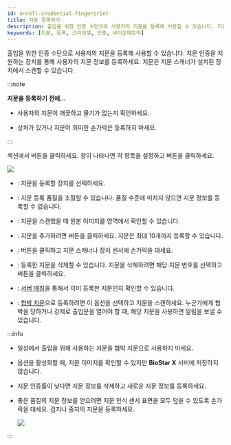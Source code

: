 ```yaml
---
id: enroll-credential-fingerprint
title: 지문 등록하기
description: 출입을 위한 인증 수단으로 사용자의 지문을 등록해 사용할 수 있습니다. 지문 인증을 지원하는 장치를 통해 사용자의 지문 정보를 등록하세요.
keywords: [지문, 등록, 크리덴셜, 인증, 바이오메트릭]
---
```


출입을 위한 인증 수단으로 사용자의 지문을 등록해 사용할 수 있습니다. 지문 인증을 지원하는 장치를 통해 사용자의 지문 정보를 등록하세요. 지문은 지문 스캐너가 설치된 장치에서 스캔할 수 있습니다.

:::note

**지문을 등록하기 전에…**

* 사용자의 지문이 깨끗하고 물기가 없는지 확인하세요.

* 상처가 있거나 지문이 희미한 손가락은 등록하지 마세요.

:::

<Cmd sid='common.credential' product='2' /> 섹션에서 <Cmd sid='button.addFingerprint' product='2' /> 버튼을 클릭하세요. <Cmd sid='user.header.fingerprint' product='2' /> 창이 나타나면 각 항목을 설정하고 <Cmd sid='button.enroll' product='2' /> 버튼을 클릭하세요. 

<Image src='/img/biostarx-new-user-credential-finger.png' />

* <Cmd sid='common.device' product='2' />: 지문을 등록할 장치를 선택하세요.

* <Cmd sid='common.quality' product='2' />: 지문 등록 품질을 조절할 수 있습니다. 품질 수준에 미치지 않으면 지문 정보를 등록할 수 없습니다.

* <Cmd sid='user.viewImage' product='2' />: 지문을 스캔했을 때 원본 이미지를 <Num num='1' /> 영역에서 확인할 수 있습니다.

* <Cmd sid='button.addplus' product='2' />: 지문을 추가하려면 버튼을 클릭하세요. 지문은 최대 10개까지 등록할 수 있습니다.

* <Cmd sid='button.scan' product='2' />: 버튼을 클릭하고 지문 스캐너나 장치 센서에 손가락을 대세요.

* <Cmd sid='button.delete' product='2' />: 등록한 지문을 삭제할 수 있습니다. 지문을 삭제하려면 해당 지문 번호를 선택하고 버튼을 클릭하세요.

* <Cmd sid='button.chkDuplicated' product='2' />: [서버 매칭](../../reference/glossary#server_matching)을 통해서 이미 등록한 지문인지 확인할 수 있습니다.

* <Cmd sid='user.duress' product='2' />: [협박 지문](../../reference/glossary#duress)으로 등록하려면 이 옵션을 선택하고 지문을 스캔하세요. 누군가에게 협박을 당하거나 강제로 출입문을 열어야 할 때, 해당 지문을 사용하면 알림을 보낼 수 있습니다.

:::info

* 일상에서 출입을 위해 사용하는 지문을 협박 지문으로 사용하지 마세요.

* <Cmd sid='user.viewImage' product='2' /> 옵션을 활성화할 때, 지문 이미지를 확인할 수 있지만 **BioStar X** 서버에 저장하지 않습니다.

* 지문 인증률이 낮다면 지문 정보를 삭제하고 새로운 지문 정보를 등록하세요.

* 좋은 품질의 지문 정보를 얻으려면 지문 인식 센서 표면을 모두 덮을 수 있도록 손가락을 대세요. 검지나 중지의 지문을 등록하세요.

  ![](/img/common/biostarx-enroll-fingerprint-caution.png)

:::